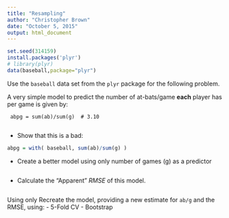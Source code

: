 ---
title: "Resampling"
author: "Christopher Brown"
date: "October 5, 2015"
output: html_document
---


```{r}
set.seed(314159)
install.packages('plyr')
# library(plyr)
data(baseball,package="plyr")
```


Use the `baseball` data set from the `plyr` package for the following problem.

A very simple model to predict the number of at-bats/game **each** player has per game is given by: 
 
     abpg = sum(ab)/sum(g)  # 3.10
     

- Show that this is a bad:

```{r}

abpg = with( baseball, sum(ab)/sum(g) )

```



- Create a better model using only number of games (g) as a predictor

```{r}


```


- Calculate the "Apparent" *RMSE* of this model.    

```{r}



```


Using only Recreate the model, providing a new estimate for `ab/g` and the RMSE, using:
- 5-Fold CV
- Bootstrap

```{r}



```

